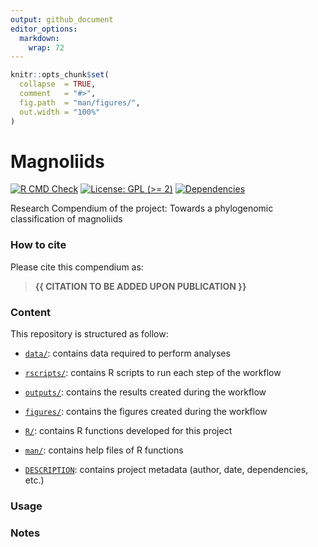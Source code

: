 ```yaml
---
output: github_document
editor_options: 
  markdown: 
    wrap: 72
---
```


<!-- README.md is generated from README.Rmd. Please edit that file -->

```r
knitr::opts_chunk$set(
  collapse  = TRUE,
  comment   = "#>",
  fig.path  = "man/figures/",
  out.width = "100%"
)
```

# Magnoliids

<!-- badges: start -->

[![R CMD
Check](https://github.com/ajhelmstetter/magnoliids/actions/workflows/R-CMD-check.yaml/badge.svg)](https://github.com/ajhelmstetter/magnoliids/actions/workflows/R-CMD-check.yaml)
[![License: GPL (\>=
2)](https://img.shields.io/badge/License-GPL%20(%3E%253D%202)-blue.svg)](https://choosealicense.com/licenses/gpl-2.0/)
[![Dependencies](https://img.shields.io/badge/dependencies-16/144-red?style=flat)](#)

<!-- badges: end -->

Research Compendium of the project: Towards a phylogenomic classification of magnoliids

### How to cite

Please cite this compendium as:

> **{{ CITATION TO BE ADDED UPON PUBLICATION }}**

### Content

This repository is structured as follow:

-   [`data/`](https://github.com/ajhelmstetter/magnoliids/tree/master/data):
    contains data required to perform analyses 

-   [`rscripts/`](https://github.com/ajhelmstetter/magnoliids/tree/master/rscripts/):
    contains R scripts to run each step of the workflow

-   [`outputs/`](https://github.com/ajhelmstetter/magnoliids/tree/master/outputs):
    contains the results created during the workflow

-   [`figures/`](https://github.com/ajhelmstetter/magnoliids/tree/master/figures):
    contains the figures created during the workflow

-   [`R/`](https://github.com/ajhelmstetter/magnoliids/tree/master/R):
    contains R functions developed for this project

-   [`man/`](https://github.com/ajhelmstetter/magnoliids/tree/master/man):
    contains help files of R functions

-   [`DESCRIPTION`](https://github.com/ajhelmstetter/magnoliids/tree/master/DESCRIPTION):
    contains project metadata (author, date, dependencies, etc.)
    
### Usage

### Notes
